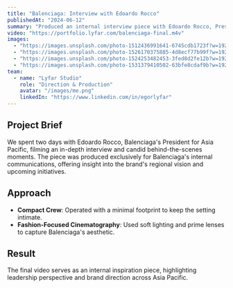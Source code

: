 ```yaml
---
title: "Balenciaga: Interview with Edoardo Rocco"
publishedAt: "2024-06-12"
summary: "Produced an internal interview piece with Edoardo Rocco, President for Asia Pacific, filmed across two days."
video: "https://portfolio.lyfar.com/balenciaga-final.m4v"
images:
  - "https://images.unsplash.com/photo-1512436991641-6745cdb1723f?w=1920&h=1080&fit=crop"
  - "https://images.unsplash.com/photo-1526170375885-4d8ecf77b99f?w=1920&h=1080&fit=crop"
  - "https://images.unsplash.com/photo-1524253482453-3fed8d2fe12b?w=1920&h=1080&fit=crop"
  - "https://images.unsplash.com/photo-1531379410502-63bfe8cdaf9b?w=1920&h=1080&fit=crop"
team:
  - name: "Lyfar Studio"
    role: "Direction & Production"
    avatar: "/images/me.png"
    linkedIn: "https://www.linkedin.com/in/egorlyfar"
---
```


## Project Brief

We spent two days with Edoardo Rocco, Balenciaga's President for Asia Pacific, filming an in-depth interview and candid behind-the-scenes moments. The piece was produced exclusively for Balenciaga's internal communications, offering insight into the brand's regional vision and upcoming initiatives.

## Approach

- **Compact Crew**: Operated with a minimal footprint to keep the setting intimate.
- **Fashion-Focused Cinematography**: Used soft lighting and prime lenses to capture Balenciaga's aesthetic.

## Result

The final video serves as an internal inspiration piece, highlighting leadership perspective and brand direction across Asia Pacific.
